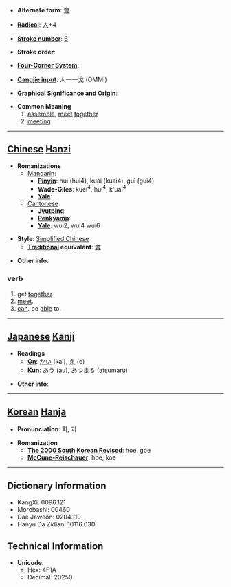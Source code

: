 * '''Alternate form''': [[會]]

* '''[[Wiktionary:Chinese radical index| Radical]]''': [[Wiktionary:Chinese radical index 人|人]]+4

* '''[[Wiktionary:Chinese total strokes index|Stroke number]]''': [[Wiktionary:Chinese total strokes index 6|6]]

* '''Stroke order''': 

* '''[[Wiktionary:Chinese four corner index|Four-Corner System]]''': 

* '''[[Wiktionary:Chinese Cangjie index|Cangjie input]]''': 人一一戈 (OMMI)

* '''Graphical Significance and Origin''': 

* '''Common Meaning'''
*#[[assemble]], [[meet]] [[together]]
*# [[meeting]]


----

== [[Chinese]] [[Hanzi]] ==

* '''Romanizations'''
** [[Mandarin]]:
*** '''[[Pinyin]]''': huì (hui4), kuài (kuai4), guì (gui4)
*** '''[[Wade-Giles]]''': kuei<sup>4</sup>, hui<sup>4</sup>, k'uai<sup>4</sup>
*** '''[[Yale]]''': 
**[[Cantonese]]
***'''[[Jyutping]]''':
***'''[[Penkyamp]]''': 
***'''[[Yale]]''': wui2, wui4 wui6

* '''Style''': [[Simplified Chinese]] 
** '''[[Traditional Chinese|Traditional]] equivalent''': [[會]]

* '''Other info''': 
===verb===
#get [[together]].
#[[meet]].
#[[can]]. be [[able]] to.
 
----

== [[Japanese]] [[Kanji]] ==

* '''Readings'''
** '''[[On]]''': [[かい]] (kai), [[え]] (e)
** '''[[Kun]]''': [[会う(あう)|あう]] (au), [[集まる(あつまる)|あつまる]] (atsumaru)

* '''Other info''':  

----

== [[Korean]] [[Hanja]] ==

* '''Pronunciation''': 회, 괴

* '''Romanization'''
** '''[[The 2000 South Korean Revised Romanization|The 2000 South Korean Revised]]''': hoe, goe
** '''[[McCune-Reischauer]]''': hoe, koe

----

== Dictionary Information ==

* KangXi: 0096.121
* Morobashi: 00460
* Dae Jaweon: 0204.110
* Hanyu Da Zidian: 10116.030

== Technical Information ==

* '''Unicode''':
** Hex: 4F1A
** Decimal: 20250